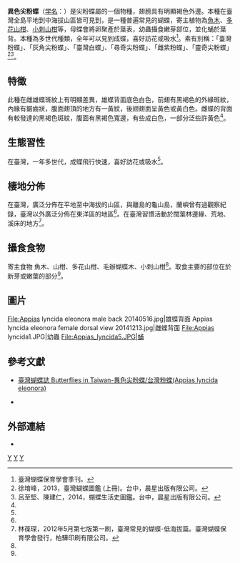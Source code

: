 {{NoteTA
|G1=Butterfly
}}
{{Speciesbox
| taxon = Appias lyncida
| binomial_authority = Boisduval, 1836
| image = Appias lyncida eleonora female 20140516.jpg
| image_caption = 雌蝶
| image2 = Appias lyncida eleonora male 20141019.jpg
| image2_caption = 雄蝶
| subdivision_ranks = [[亞種|亞種]]
| subdivision = '''''A. l. eleonora'''''<br> '''''A. l. formosana'''''<br>'''''A. l. hippona'''''<br>'''''A. l. vasava'''''
| synonyms = <!-- 異名 -->
}}

'''異色尖粉蝶'''（[[学名|学名]]：{{lang|la|'''''Appias lyncida'''''}}）是尖粉蝶屬的一個物種，翅膀具有明顯褐色外邊。本種在臺灣全島平地到中海拔山區皆可見到，是一種普遍常見的蝴蝶，寄主植物為[[魚木|魚木]]、[[多花山柑|多花山柑]]、[[小刺山柑|小刺山柑]]等，母蝶會將卵聚產於葉表，幼蟲攝食嫩芽部位，並化蛹於葉背。本種為多世代種類，全年可以見到成蝶，喜好訪花或吸水<ref name="臺灣蝴蝶保育學會季刊">臺灣蝴蝶保育學會季刊。</ref>。素有別稱：「臺灣粉蝶」、「灰角尖粉蝶」、「臺灣白蝶」、「尋奇尖粉蝶」、「雌紫粉蝶」、「靈奇尖粉蝶」<ref name="2013，臺灣蝴蝶圖鑑 (上冊)">徐堉峰，2013，臺灣蝴蝶圖鑑 (上冊)。台中，晨星出版有限公司。</ref><ref name="2014，蝴蝶生活史圖鑑">呂至堅、陳建仁，2014，蝴蝶生活史圖鑑。台中，晨星出版有限公司。</ref>。

==特徵==
此種在雌雄蝶斑紋上有明顯差異，雄蝶背面底色白色，前翅有黑褐色的外緣斑紋，內緣有鋸齒狀，腹面翅頂的地方有一黃紋，後翅翅面呈黃色或黃白色。雌蝶的背面有較發達的黑褐色斑紋，腹面有黑褐色寬邊，有些成白色，一部分泛些許黃色<ref name="2013，臺灣蝴蝶圖鑑 (上冊)"/>。

==生態習性==
在臺灣，一年多世代，成蝶飛行快速，喜好訪花或吸水<ref name="2013，臺灣蝴蝶圖鑑 (上冊)"/>。

==棲地分佈==
在臺灣，廣泛分佈在平地至中海拔的山區，與離島的龜山島，蘭嶼曾有過觀察紀錄，臺灣以外廣泛分佈在東洋區的地區<ref name="2013，臺灣蝴蝶圖鑑 (上冊)"/>。在臺灣習慣活動於闊葉林邊緣、荒地、溪床的地方<ref name="臺灣常見的蝴蝶-低海拔篇">林葆琛，2012年5月第七版第一刷，臺灣常見的蝴蝶-低海拔篇。臺灣蝴蝶保育學會發行，柏驊印刷有限公司。</ref>。

==攝食食物==
寄主食物 魚木、山柑、多花山柑、毛辦蝴蝶木、小刺山柑<ref name="臺灣常見的蝴蝶-低海拔篇"/>。取食主要的部位在於新芽或嫩葉的部分<ref name="2013，臺灣蝴蝶圖鑑 (上冊)"/>。 <!-- 針對幼生期的食草做描述 --> <br>
<!--蜜源-->     <!-- 針對成蝶的蜜源做描述 -->

==圖片==
<gallery>
File:Appias lyncida eleonora male back 20140516.jpg|雄蝶背面
Appias lyncida eleonora female dorsal view 20141213.jpg|雌蝶背面
File:Appias lyncida1.JPG|幼蟲
File:Appias_lyncida5.JPG|蛹
</gallery>

<!--==威脅==-->
<!--保育狀況-->
<!--描述 -->

==參考文獻==
*[http://butterflyformosa.blogspot.tw/2012/07/blog-post_04.html 臺灣蝴蝶誌 Butterflies in Taiwan-異色尖粉蝶/台灣粉蝶(Appias lyncida eleonora)] {{Wayback|url=http://butterflyformosa.blogspot.tw/2012/07/blog-post_04.html |date=20141105152843 }}
<!-- 臺灣物種名錄-->
{{refbegin}} 
* {{TaiBNET| zh=異色尖粉蝶 | id=347323 | binomial=Appias lyncida | sub =eleonora   | authority=Boisduval, 1836 | var= | accessdate=2014-11-05}} 
{{refend}}
{{reflist}}

==外部連結==
* {{Commonscat-inline|Appias lyncida|異色尖粉蝶}}     <!-- 連結至「維基共享資源」 -->

{{Taxonbar}}
[[Category:尖粉蝶屬|Y]]
[[Category:臺灣蝴蝶|Y]]
[[Category:1836年描述的昆虫|Y]]